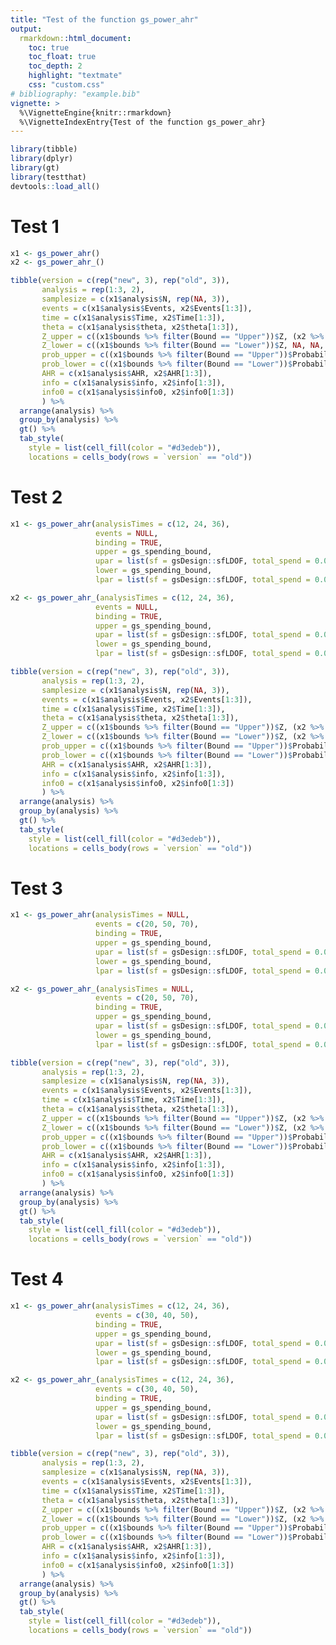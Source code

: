 ```yaml
---
title: "Test of the function gs_power_ahr"
output:
  rmarkdown::html_document:
    toc: true
    toc_float: true
    toc_depth: 2
    highlight: "textmate"
    css: "custom.css"
# bibliography: "example.bib"
vignette: >
  %\VignetteEngine{knitr::rmarkdown}
  %\VignetteIndexEntry{Test of the function gs_power_ahr}
---
```


```r
library(tibble)
library(dplyr)
library(gt)
library(testthat)
devtools::load_all()
```

# Test 1

```r
x1 <- gs_power_ahr() 
x2 <- gs_power_ahr_() 
```

```r
tibble(version = c(rep("new", 3), rep("old", 3)),
       analysis = rep(1:3, 2),
       samplesize = c(x1$analysis$N, rep(NA, 3)),
       events = c(x1$analysis$Events, x2$Events[1:3]),
       time = c(x1$analysis$Time, x2$Time[1:3]),
       theta = c(x1$analysis$theta, x2$theta[1:3]),
       Z_upper = c((x1$bounds %>% filter(Bound == "Upper"))$Z, (x2 %>% filter(Bound == "Upper"))$Z),
       Z_lower = c((x1$bounds %>% filter(Bound == "Lower"))$Z, NA, NA, (x2 %>% filter(Bound == "Lower"))$Z),
       prob_upper = c((x1$bounds %>% filter(Bound == "Upper"))$Probability, (x2 %>% filter(Bound == "Upper"))$Probability),
       prob_lower = c((x1$bounds %>% filter(Bound == "Lower"))$Probability, NA, NA, (x2 %>% filter(Bound == "Lower"))$Probability),
       AHR = c(x1$analysis$AHR, x2$AHR[1:3]),
       info = c(x1$analysis$info, x2$info[1:3]),
       info0 = c(x1$analysis$info0, x2$info0[1:3])
       ) %>% 
  arrange(analysis) %>% 
  group_by(analysis) %>% 
  gt() %>% 
  tab_style(
    style = list(cell_fill(color = "#d3edeb")),
    locations = cells_body(rows = `version` == "old"))
```

# Test 2

```r
x1 <- gs_power_ahr(analysisTimes = c(12, 24, 36),
                   events = NULL,
                   binding = TRUE,
                   upper = gs_spending_bound,
                   upar = list(sf = gsDesign::sfLDOF, total_spend = 0.025, param = NULL, timing = NULL),
                   lower = gs_spending_bound,
                   lpar = list(sf = gsDesign::sfLDOF, total_spend = 0.025, param = NULL, timing = NULL))

x2 <- gs_power_ahr_(analysisTimes = c(12, 24, 36),
                   events = NULL,
                   binding = TRUE,
                   upper = gs_spending_bound,
                   upar = list(sf = gsDesign::sfLDOF, total_spend = 0.025, param = NULL, timing = NULL),
                   lower = gs_spending_bound,
                   lpar = list(sf = gsDesign::sfLDOF, total_spend = 0.025, param = NULL, timing = NULL))
```

```r
tibble(version = c(rep("new", 3), rep("old", 3)),
       analysis = rep(1:3, 2),
       samplesize = c(x1$analysis$N, rep(NA, 3)),
       events = c(x1$analysis$Events, x2$Events[1:3]),
       time = c(x1$analysis$Time, x2$Time[1:3]),
       theta = c(x1$analysis$theta, x2$theta[1:3]),
       Z_upper = c((x1$bounds %>% filter(Bound == "Upper"))$Z, (x2 %>% filter(Bound == "Upper"))$Z),
       Z_lower = c((x1$bounds %>% filter(Bound == "Lower"))$Z, (x2 %>% filter(Bound == "Lower"))$Z),
       prob_upper = c((x1$bounds %>% filter(Bound == "Upper"))$Probability, (x2 %>% filter(Bound == "Upper"))$Probability),
       prob_lower = c((x1$bounds %>% filter(Bound == "Lower"))$Probability,  (x2 %>% filter(Bound == "Lower"))$Probability),
       AHR = c(x1$analysis$AHR, x2$AHR[1:3]),
       info = c(x1$analysis$info, x2$info[1:3]),
       info0 = c(x1$analysis$info0, x2$info0[1:3])
       ) %>% 
  arrange(analysis) %>% 
  group_by(analysis) %>% 
  gt() %>% 
  tab_style(
    style = list(cell_fill(color = "#d3edeb")),
    locations = cells_body(rows = `version` == "old"))
```

# Test 3
```r
x1 <- gs_power_ahr(analysisTimes = NULL,
                   events = c(20, 50, 70),
                   binding = TRUE,
                   upper = gs_spending_bound,
                   upar = list(sf = gsDesign::sfLDOF, total_spend = 0.025, param = NULL, timing = NULL),
                   lower = gs_spending_bound,
                   lpar = list(sf = gsDesign::sfLDOF, total_spend = 0.025, param = NULL, timing = NULL))

x2 <- gs_power_ahr_(analysisTimes = NULL,
                   events = c(20, 50, 70),
                   binding = TRUE,
                   upper = gs_spending_bound,
                   upar = list(sf = gsDesign::sfLDOF, total_spend = 0.025, param = NULL, timing = NULL),
                   lower = gs_spending_bound,
                   lpar = list(sf = gsDesign::sfLDOF, total_spend = 0.025, param = NULL, timing = NULL))
```

```r
tibble(version = c(rep("new", 3), rep("old", 3)),
       analysis = rep(1:3, 2),
       samplesize = c(x1$analysis$N, rep(NA, 3)),
       events = c(x1$analysis$Events, x2$Events[1:3]),
       time = c(x1$analysis$Time, x2$Time[1:3]),
       theta = c(x1$analysis$theta, x2$theta[1:3]),
       Z_upper = c((x1$bounds %>% filter(Bound == "Upper"))$Z, (x2 %>% filter(Bound == "Upper"))$Z),
       Z_lower = c((x1$bounds %>% filter(Bound == "Lower"))$Z, (x2 %>% filter(Bound == "Lower"))$Z),
       prob_upper = c((x1$bounds %>% filter(Bound == "Upper"))$Probability, (x2 %>% filter(Bound == "Upper"))$Probability),
       prob_lower = c((x1$bounds %>% filter(Bound == "Lower"))$Probability,  (x2 %>% filter(Bound == "Lower"))$Probability),
       AHR = c(x1$analysis$AHR, x2$AHR[1:3]),
       info = c(x1$analysis$info, x2$info[1:3]),
       info0 = c(x1$analysis$info0, x2$info0[1:3])
       ) %>% 
  arrange(analysis) %>% 
  group_by(analysis) %>% 
  gt() %>% 
  tab_style(
    style = list(cell_fill(color = "#d3edeb")),
    locations = cells_body(rows = `version` == "old"))
```

# Test 4
```r
x1 <- gs_power_ahr(analysisTimes = c(12, 24, 36),
                   events = c(30, 40, 50),
                   binding = TRUE,
                   upper = gs_spending_bound,
                   upar = list(sf = gsDesign::sfLDOF, total_spend = 0.025, param = NULL, timing = NULL),
                   lower = gs_spending_bound,
                   lpar = list(sf = gsDesign::sfLDOF, total_spend = 0.025, param = NULL, timing = NULL))

x2 <- gs_power_ahr_(analysisTimes = c(12, 24, 36),
                   events = c(30, 40, 50),
                   binding = TRUE,
                   upper = gs_spending_bound,
                   upar = list(sf = gsDesign::sfLDOF, total_spend = 0.025, param = NULL, timing = NULL),
                   lower = gs_spending_bound,
                   lpar = list(sf = gsDesign::sfLDOF, total_spend = 0.025, param = NULL, timing = NULL))

```

```r
tibble(version = c(rep("new", 3), rep("old", 3)),
       analysis = rep(1:3, 2),
       samplesize = c(x1$analysis$N, rep(NA, 3)),
       events = c(x1$analysis$Events, x2$Events[1:3]),
       time = c(x1$analysis$Time, x2$Time[1:3]),
       theta = c(x1$analysis$theta, x2$theta[1:3]),
       Z_upper = c((x1$bounds %>% filter(Bound == "Upper"))$Z, (x2 %>% filter(Bound == "Upper"))$Z),
       Z_lower = c((x1$bounds %>% filter(Bound == "Lower"))$Z, (x2 %>% filter(Bound == "Lower"))$Z),
       prob_upper = c((x1$bounds %>% filter(Bound == "Upper"))$Probability, (x2 %>% filter(Bound == "Upper"))$Probability),
       prob_lower = c((x1$bounds %>% filter(Bound == "Lower"))$Probability,  (x2 %>% filter(Bound == "Lower"))$Probability),
       AHR = c(x1$analysis$AHR, x2$AHR[1:3]),
       info = c(x1$analysis$info, x2$info[1:3]),
       info0 = c(x1$analysis$info0, x2$info0[1:3])
       ) %>% 
  arrange(analysis) %>% 
  group_by(analysis) %>% 
  gt() %>% 
  tab_style(
    style = list(cell_fill(color = "#d3edeb")),
    locations = cells_body(rows = `version` == "old"))
```